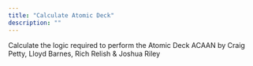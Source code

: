 ```yaml
---
title: "Calculate Atomic Deck"
description: ""
---
```


Calculate the logic required to perform the Atomic Deck ACAAN by Craig Petty, Lloyd Barnes, Rich Relish & Joshua Riley

